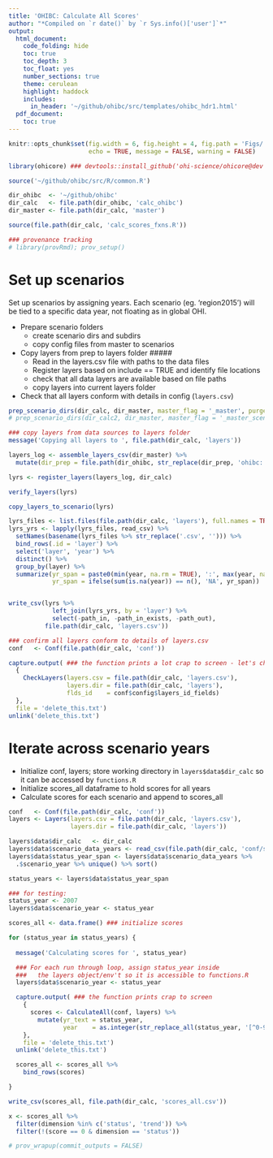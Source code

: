 ```yaml
---
title: 'OHIBC: Calculate All Scores'
author: "*Compiled on `r date()` by `r Sys.info()['user']`*"
output:
  html_document:
    code_folding: hide
    toc: true
    toc_depth: 3
    toc_float: yes
    number_sections: true
    theme: cerulean
    highlight: haddock
    includes:
      in_header: '~/github/ohibc/src/templates/ohibc_hdr1.html'
  pdf_document:
    toc: true
---
```


``` r

knitr::opts_chunk$set(fig.width = 6, fig.height = 4, fig.path = 'Figs/',
                      echo = TRUE, message = FALSE, warning = FALSE)

library(ohicore) ### devtools::install_github('ohi-science/ohicore@dev')

source('~/github/ohibc/src/R/common.R')

dir_ohibc  <- '~/github/ohibc'
dir_calc   <- file.path(dir_ohibc, 'calc_ohibc')
dir_master <- file.path(dir_calc, 'master')

source(file.path(dir_calc, 'calc_scores_fxns.R'))

### provenance tracking
# library(provRmd); prov_setup()

```


# Set up scenarios

Set up scenarios by assigning years.  Each scenario (eg. 'region2015') will be tied to a specific data year, not floating as in global OHI.

* Prepare scenario folders
  * create scenario dirs and subdirs
  * copy config files from master to scenarios
* Copy layers from prep to layers folder #####
  * Read in the layers.csv file with paths to the data files
  * Register layers based on include == TRUE and identify file locations
  * check that all data layers are available based on file paths
  * copy layers into current layers folder
* Check that all layers conform with details in config (`layers.csv`)

``` r

prep_scenario_dirs(dir_calc, dir_master, master_flag = '_master', purge = TRUE)
# prep_scenario_dirs(dir_calc2, dir_master, master_flag = '_master_scenario2', purge = TRUE)

### copy layers from data sources to layers folder
message('Copying all layers to ', file.path(dir_calc, 'layers'))

layers_log <- assemble_layers_csv(dir_master) %>%
  mutate(dir_prep = file.path(dir_ohibc, str_replace(dir_prep, 'ohibc:', '')))

lyrs <- register_layers(layers_log, dir_calc)

verify_layers(lyrs)

copy_layers_to_scenario(lyrs)

lyrs_files <- list.files(file.path(dir_calc, 'layers'), full.names = TRUE)
lyrs_yrs <- lapply(lyrs_files, read_csv) %>%
  setNames(basename(lyrs_files %>% str_replace('.csv', ''))) %>%
  bind_rows(.id = 'layer') %>%
  select('layer', 'year') %>%
  distinct() %>%
  group_by(layer) %>%
  summarize(yr_span = paste0(min(year, na.rm = TRUE), ':', max(year, na.rm = TRUE)),
            yr_span = ifelse(sum(is.na(year)) == n(), 'NA', yr_span))


write_csv(lyrs %>% 
            left_join(lyrs_yrs, by = 'layer') %>%
            select(-path_in, -path_in_exists, -path_out),
          file.path(dir_calc, 'layers.csv'))

### confirm all layers conform to details of layers.csv
conf   <- Conf(file.path(dir_calc, 'conf'))

capture.output( ### the function prints a lot crap to screen - let's change those to messages please!
  {
    CheckLayers(layers.csv = file.path(dir_calc, 'layers.csv'),
                layers.dir = file.path(dir_calc, 'layers'),
                flds_id    = conf$config$layers_id_fields)
  },
  file = 'delete_this.txt')
unlink('delete_this.txt')

```


# Iterate across scenario years

* Initialize conf, layers; store working directory in `layers$data$dir_calc` so it can be accessed by `functions.R`
* Initialize scores_all dataframe to hold scores for all years
* Calculate scores for each scenario and append to scores_all

``` r

conf   <- Conf(file.path(dir_calc, 'conf'))
layers <- Layers(layers.csv = file.path(dir_calc, 'layers.csv'),
                 layers.dir = file.path(dir_calc, 'layers'))

layers$data$dir_calc   <- dir_calc
layers$data$scenario_data_years <- read_csv(file.path(dir_calc, 'conf/scenario_data_years.csv'))
layers$data$status_year_span <- layers$data$scenario_data_years %>%
  .$scenario_year %>% unique() %>% sort()

status_years <- layers$data$status_year_span

### for testing:
status_year <- 2007
layers$data$scenario_year <- status_year

```

``` r

scores_all <- data.frame() ### initialize scores

for (status_year in status_years) {
  
  message('Calculating scores for ', status_year)

  ### For each run through loop, assign status_year inside
  ###   the layers object/env't so it is accessible to functions.R
  layers$data$scenario_year <- status_year

  capture.output( ### the function prints crap to screen
    {
      scores <- CalculateAll(conf, layers) %>%
        mutate(yr_text = status_year,
               year    = as.integer(str_replace_all(status_year, '[^0-9]', '')))
    },
    file = 'delete_this.txt')
  unlink('delete_this.txt')

  scores_all <- scores_all %>%
    bind_rows(scores)

}

write_csv(scores_all, file.path(dir_calc, 'scores_all.csv'))

x <- scores_all %>%
  filter(dimension %in% c('status', 'trend')) %>%
  filter(!(score == 0 & dimension == 'status'))

```



``` r
# prov_wrapup(commit_outputs = FALSE)
```

